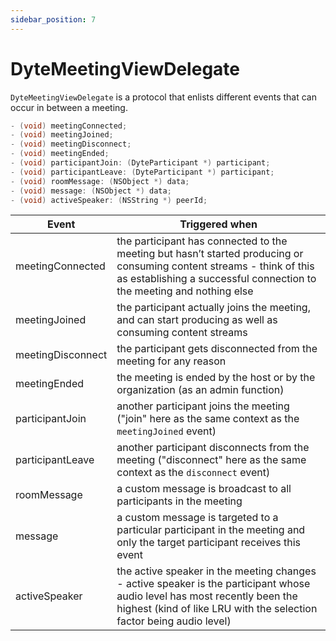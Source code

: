 ```yaml
---
sidebar_position: 7
---
```


# DyteMeetingViewDelegate

`DyteMeetingViewDelegate` is a protocol that enlists different events that can occur in between a meeting.

```objectivec
- (void) meetingConnected;
- (void) meetingJoined;
- (void) meetingDisconnect;
- (void) meetingEnded;
- (void) participantJoin: (DyteParticipant *) participant;
- (void) participantLeave: (DyteParticipant *) participant;
- (void) roomMessage: (NSObject *) data;
- (void) message: (NSObject *) data;
- (void) activeSpeaker: (NSString *) peerId;
```

| Event             | Triggered when                                                                                                                                                                                    |
| ----------------- | ------------------------------------------------------------------------------------------------------------------------------------------------------------------------------------------------- |
| meetingConnected  | the participant has connected to the meeting but hasn’t started producing or consuming content streams - think of this as establishing a successful connection to the meeting and nothing else    |
| meetingJoined     | the participant actually joins the meeting, and can start producing as well as consuming content streams                                                                                          |
| meetingDisconnect | the participant gets disconnected from the meeting for any reason                                                                                                                                 |
| meetingEnded      | the meeting is ended by the host or by the organization (as an admin function)                                                                                                                    |
| participantJoin   | another participant joins the meeting ("join" here as the same context as the `meetingJoined` event)                                                                                              |
| participantLeave  | another participant disconnects from the meeting ("disconnect" here as the same context as the `disconnect` event)                                                                                |
| roomMessage       | a custom message is broadcast to all participants in the meeting                                                                                                                                  |
| message           | a custom message is targeted to a particular participant in the meeting and only the target participant receives this event                                                                       |
| activeSpeaker     | the active speaker in the meeting changes - active speaker is the participant whose audio level has most recently been the highest (kind of like LRU with the selection factor being audio level) |
